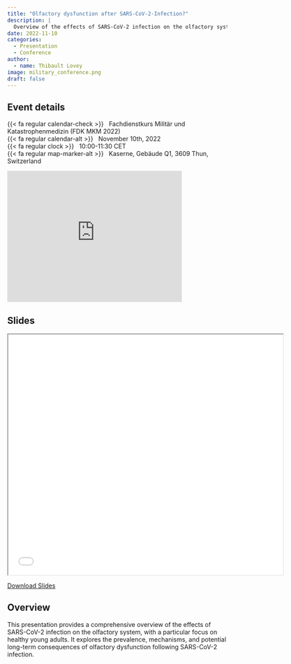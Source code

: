 ```yaml
---
title: "Olfactory dysfunction after SARS-CoV-2-Infection?"
description: |
  Overview of the effects of SARS-CoV-2 infection on the olfactory system
date: 2022-11-10
categories:
  - Presentation
  - Conference
author: 
  - name: Thibault Lovey
image: military_conference.png
draft: false
---
```

## Event details

{{< fa regular calendar-check >}}&nbsp;&nbsp; Fachdienstkurs Militär und Katastrophenmedizin (FDK MKM 2022)<br>
{{< fa regular calendar-alt >}}&nbsp;&nbsp; November 10th, 2022<br>
{{< fa regular clock >}}&nbsp;&nbsp; 10:00-11:30 CET<br>
{{< fa regular map-marker-alt >}}&nbsp;&nbsp; Kaserne, Gebäude Q1, 3609 Thun, Switzerland

<iframe src="https://www.google.com/maps/embed?pb=!1m18!1m12!1m3!1d2393.287239401886!2d7.616511275177083!3d46.75836901996705!2m3!1f0!2f0!3f0!3m2!1i1024!2i768!4f13.1!3m3!1m2!1s0x478fb3f1593d5351%3A0xe56bcbcbc7856d99!2sMZR%20Thun%20-%20Milit%C3%A4rspital%20Thun!5e0!3m2!1sen!2snl!4v1691062511016!5m2!1sen!2snl" width="400" height="300" style="border:0;" allowfullscreen="" loading="lazy" referrerpolicy="no-referrer-when-downgrade"></iframe>

## Slides

<iframe class="slide-deck ar16x9" src="military_conference.html" title="Olfactory dysfunction after SARS-CoV-2-Infection?" width="125%" height="550"></iframe>

<p class="text-center">
  <a class="btn btn-primary btn-lg cv-download" href="military_conference.html" target="_blank">
    <i class="fa-solid fa-file-arrow-down"></i> Download Slides
  </a>
</p>
## Overview

This presentation provides a comprehensive overview of the effects of SARS-CoV-2 infection on the olfactory system, with a particular focus on healthy young adults. It explores the prevalence, mechanisms, and potential long-term consequences of olfactory dysfunction following SARS-CoV-2 infection.